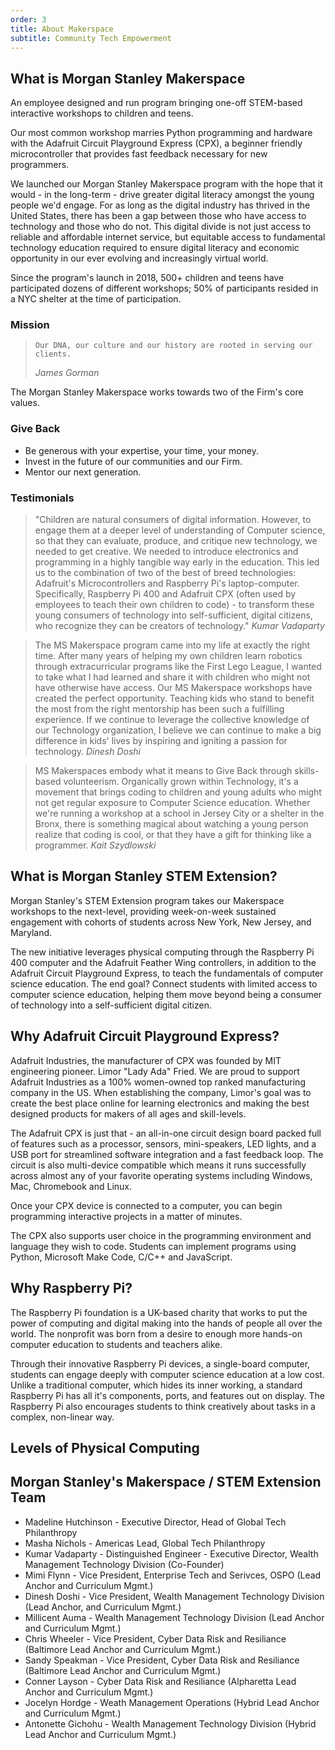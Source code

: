 ```yaml
---
order: 3
title: About Makerspace
subtitle: Community Tech Empowerment
---
```


## What is Morgan Stanley Makerspace

An employee designed and run program bringing one-off STEM-based interactive workshops
to children and teens.

Our most common workshop marries Python programming and hardware
with the Adafruit Circuit Playground Express (CPX), a beginner
friendly microcontroller that provides fast feedback necessary for
new programmers.

We launched our Morgan Stanley Makerspace program with the hope that
it would - in the long-term - drive greater digital literacy amongst
the young people we'd engage. For as long as the digital industry
has thrived in the United States, there has been a gap between those
who have access to technology and those who do not. This digital
divide is not just access to reliable and affordable internet
service, but equitable access to fundamental technology education
required to ensure digital literacy and economic opportunity in our
ever evolving and increasingly virtual world.

Since the program's launch in 2018, 500+ children and teens have
participated dozens of different workshops; 50% of participants
resided in a NYC shelter at the time of participation.

### Mission

<blockquote>

    Our DNA, our culture and our history are rooted in serving our
    clients.

<cite>James Gorman</cite>
</blockquote>

The Morgan Stanley Makerspace works towards two of the Firm's core
values.

### Give Back

- Be generous with your expertise, your time, your money.
- Invest in the future of our communities and our Firm.
- Mentor our next generation.

### Testimonials

<blockquote>
  "Children are natural consumers of digital information. However, to engage
  them at a deeper level of understanding of Computer science, so that they can
  evaluate, produce, and critique new technology, we needed to get creative. We
  needed to introduce electronics and programming in a highly tangible way early
  in the education. This led us to the combination of two of the best of breed
  technologies: Adafruit's Microcontrollers and Raspberry Pi's laptop-computer.
  Specifically, Raspberry Pi 400 and Adafruit CPX (often used by employees to
  teach their own children to code) - to transform these young consumers of
  technology into self-sufficient, digital citizens, who recognize they can be
  creators of technology."
  <cite>Kumar Vadaparty</cite>
</blockquote>
<blockquote>
  The MS Makerspace program came into my life at exactly the right time. After
  many years of helping my own children learn robotics through extracurricular
  programs like the First Lego League, I wanted to take what I had learned and
  share it with children who might not have otherwise have access. Our MS
  Makerspace workshops have created the perfect opportunity. Teaching kids who
  stand to benefit the most from the right mentorship has been such a fulfilling
  experience. If we continue to leverage the collective knowledge of our
  Technology organization, I believe we can continue to make a big difference in
  kids' lives by inspiring and igniting a passion for technology.
  <cite>Dinesh Doshi</cite>
</blockquote>
<blockquote>
  MS Makerspaces embody what it means to Give Back through skills-based
  volunteerism. Organically grown within Technology, it's a movement that brings
  coding to children and young adults who might not get regular exposure to
  Computer Science education. Whether we're running a workshop at a school in
  Jersey City or a shelter in the Bronx, there is something magical about
  watching a young person realize that coding is cool, or that they have a gift
  for thinking like a programmer.
  <cite>Kait Szydlowski</cite>
</blockquote>

## What is Morgan Stanley STEM Extension?

Morgan Stanley's STEM Extension program takes our Makerspace workshops to the next-level,
providing week-on-week sustained engagement with cohorts of students across New York,
New Jersey, and Maryland.

The new initiative leverages physical computing through the
Raspberry Pi 400 computer and the Adafruit Feather Wing controllers,
in addition to the Adafruit Circuit Playground Express, to teach the
fundamentals of computer science education. The end goal? Connect
students with limited access to computer science education, helping
them move beyond being a consumer of technology into a
self-sufficient digital citizen.

## Why Adafruit Circuit Playground Express?

Adafruit Industries, the manufacturer of CPX was founded by MIT
engineering pioneer. Limor "Lady Ada" Fried. We are proud to support
Adafruit Industries as a 100% women-owned top ranked manufacturing
company in the US. When establishing the company, Limor's goal was
to create the best place online for learning electronics and making
the best designed products for makers of all ages and skill-levels.

The Adafruit CPX is just that - an all-in-one circuit design board
packed full of features such as a processor, sensors, mini-speakers,
LED lights, and a USB port for streamlined software integration and
a fast feedback loop. The circuit is also multi-device compatible
which means it runs successfully across almost any of your favorite
operating systems including Windows, Mac, Chromebook and Linux.

Once your CPX device is connected to a computer, you can begin
programming interactive projects in a matter of minutes.

The CPX also supports user choice in the programming environment and
language they wish to code. Students can implement programs using
Python, Microsoft Make Code, C/C++ and JavaScript.

## Why Raspberry Pi?

The Raspberry Pi foundation is a UK-based charity that works to put
the power of computing and digital making into the hands of people
all over the world. The nonprofit was born from a desire to enough
more hands-on computer education to students and teachers alike.

Through their innovative Raspberry Pi devices, a single-board
computer, students can engage deeply with computer science education
at a low cost. Unlike a traditional computer, which hides its inner
working, a standard Raspberry Pi has all it's components, ports, and
features out on display.
The Raspberry Pi also encourages students to think creatively about
tasks in a complex, non-linear way.

## Levels of Physical Computing

<SummaryCard
  name="Level 1 - Intro to Physical Computing"
  mpType="Adafruit CPX"
  language="MakeCode"
/>
<SummaryCard
  name="Level 2 - Intro to Physical Computing"
  computerType="RPI 400 Kit + Monitor Or Windows/Mac"
  language="CircuitPython"
/>
<SummaryCard
  name="Level 3 - Robotics, Bluetooth, WIFI, etc"
  computerType="RPI 400 Kit + Monitor Or Windows/Mac"
  mpType="Adafruit Feather"
  language="CircuitPython"
/>
<SummaryCard
  name="Level 4A - Advanced Physical Computing"
  computerType="RPI 400 Kit + Monitor"
  mpType="CYBERDECK Bonnet for Raspberry Pi 400 + Various I2C Sensors"
  language="CircuitPython"
/>
<SummaryCard
  name="Level 4B - Embedded Computing"
  computerType="RPI 400 Kit + Monitor"
  mpType="Various Adafruit's and other Accessories for RPI or Pi Zero W"
  language="CircuitPython"
/>
<SummaryCard
  name="Level 5 - Edge Computing (Machine Learning)"
  computerType="Raspberry Pi 8GB"
  mpType="Adafruit Braincraft"
  language="CircuitPython"
/>

## Morgan Stanley's Makerspace / STEM Extension Team

<ul className="credits">
  <li>
    Madeline Hutchinson - Executive Director, Head of Global Tech Philanthropy
  </li>
  <li>Masha Nichols - Americas Lead, Global Tech Philanthropy</li>
  <li>
    Kumar Vadaparty - Distinguished Engineer - Executive Director, Wealth
    Management Technology Division (Co-Founder)
  </li>
  <li>
    Mimi Flynn - Vice President, Enterprise Tech and Serivces, OSPO (Lead Anchor
    and Curriculum Mgmt.)
  </li>
  <li>
    Dinesh Doshi - Vice President, Wealth Management Technology Division (Lead
    Anchor, and Curriculum Mgmt.)
  </li>
  <li>
    Millicent Auma - Wealth Management Technology Division (Lead Anchor and
    Curriculum Mgmt.)
  </li>
  <li>
    Chris Wheeler - Vice President, Cyber Data Risk and Resiliance (Baltimore
    Lead Anchor and Curriculum Mgmt.)
  </li>
  <li>
    Sandy Speakman - Vice President, Cyber Data Risk and Resiliance (Baltimore
    Lead Anchor and Curriculum Mgmt.)
  </li>
  <li>
    Conner Layson - Cyber Data Risk and Resiliance (Alpharetta Lead Anchor and
    Curriculum Mgmt.)
  </li>
  <li>
    Jocelyn Hordge - Weath Management Operations (Hybrid Lead Anchor and
    Curriculum Mgmt.)
  </li>
  <li>
    Antonette Gichohu - Wealth Management Technology Division (Hybrid Lead
    Anchor and Curriculum Mgmt.)
  </li>
</ul>
